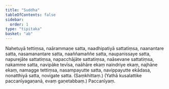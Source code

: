 ```yaml
---
title: "Suddha"
tableOfContents: false
sidebar:
  order: 1
type: "tipitaka"
basket: "ab"
---
```



<DynamicBreadcrumb />

<Division number="44">

<Paragraph number="192">
Nahetuyā tettiṃsa, naārammaṇe satta, naadhipatiyā sattatiṃsa, naanantare satta, nasamanantare satta, naaññamaññe satta, naupanissaye satta, napurejāte sattatiṃsa, napacchājāte sattatiṃsa, naāsevane sattatiṃsa, nakamme satta, navipāke tevīsa, naāhāre ekaṃ naindriye ekaṃ, najhāne ekaṃ, namagge tettiṃsa, nasampayutte satta, navippayutte ekādasa, nonatthiyā satta, novigate satta. (Saṃkhittaṃ.)
</Paragraph>

<Paragraph number="193">
(Yathā kusalattike paccanīyagaṇanā, evaṃ gaṇetabbaṃ.)

</Paragraph>
</Division>

<Paragraph number="194" type="center">
Paccanīyaṃ.
</Paragraph>